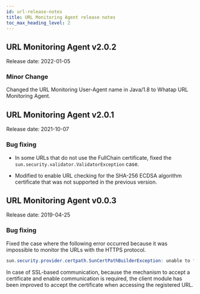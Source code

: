 ```yaml
---
id: url-release-notes
title: URL Monitoring Agent release notes
toc_max_heading_level: 2
---
```


## URL Monitoring Agent v2.0.2

Release date: 2022-01-05 

### Minor Change

Changed the URL Monitoring User-Agent name in Java/1.8 to Whatap URL Monitoring Agent. 

## URL Monitoring Agent v2.0.1

Release date: 2021-10-07

### Bug fixing

-   In some URLs that do not use the FullChain certificate, fixed the `sun.security.validator.ValidatorException` case.

-   Modified to enable URL checking for the SHA-256 ECDSA algorithm certificate that was not supported in the previous version.

## URL Monitoring Agent v0.0.3

Release date: 2019-04-25

### Bug fixing

Fixed the case where the following error occurred because it was impossible to monitor the URLs with the HTTPS protocol.

```java title='Java'
sun.security.provider.certpath.SunCertPathBuilderException: unable to find valid certification path to requested target
```

In case of SSL-based communication, because the mechanism to accept a certificate and enable communication is required, the client module has been improved to accept the certificate when accessing the registered URL.
